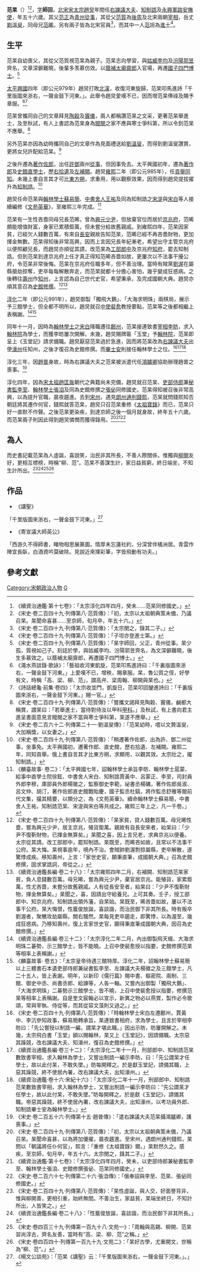 '''范杲'''（{{bd|938年||993年|catIdx=F}}）<ref>《續資治通鑑‧第十七卷》：「太宗淳化四年四月，癸未……范杲同修國史。」</ref><ref>《宋史‧卷二百四十九‧列傳第八‧范質傳》：「初，太宗以太祖朝典策未備，乃議召杲。杲聞命喜甚……至京師，旬月卒，年五十六。」</ref>，[[表字|字]]'''師回'''，[[北宋|北宋]][[宋太宗|宋太宗]][[趙炅|趙炅]]年間任[[右諫議大夫|右諫議大夫]]、[[知制誥|知制誥]]及[[永興軍路|永興軍路]][[安撫使|安撫使]]，年五十六歲。其父[[范正|范正]]為[[青州|青州]][[從事|從事]]，其從父[[范質|范質]]為[[後周|後周]]及北宋兩朝[[宰相|宰相]]，岳丈[[劉溫叟|劉溫叟]]，同母兄[[范晞|范晞]]，另有兩子皆為北宋官員<ref>《宋史‧卷二百四十九‧列傳第八‧范質傳》：「太宗閔之，錄其二子。」</ref>，而其中一人[[范坦_(范質)|范坦]]為[[進士|進士]]<ref>《宋史‧卷二百四十九‧列傳第八‧范質傳》：「子坦亦登進士第。」</ref>。

== 生平 ==
范杲自幼喪父，其從父范質視范杲為親子。范杲志向學習，與[[姑臧|姑臧]][[李均|李均]]及[[汾陽|汾陽]][[郭昱|郭昱]]齊名，文章深僻難曉，後輩多羡慕仿效。以[[蔭補太廟|蔭補太廟]][[齋郎|齋郎]]入官場，再遷[[國子監|國子]][[四門學|四門]][[博士|博士]]。<ref>《宋史‧卷二百四十九‧列傳第八‧范質傳》：「杲字師回，父正，青州從事。杲少孤，質視如己子。刻誌於學，與姑臧李均、汾陽郭昱齊名，為文深僻難曉，後生多慕效之。以蔭補太廟齋郎，再遷國子四門博士。」</ref>

[[太平興國|太平興國]]四年（即公元979年）趙炅打敗[[北漢|北漢]]，收復河東旋歸，范杲叩馬進詩「千里版圖來浙右，一聲金鼓下河東。」。此舉令趙炅愛嘆不已，因而增范杲俸祿及賜予章服。<ref>《澠水燕談錄‧歌詠》：「藝祖收河東凱旋，范杲叩馬進詩曰：「千裏版圖來浙右，一聲金鼓下河東。」上愛嘆不已，增秩，賜章服。杲，魯公質之侄，好學有文，時稱「高、梁、柳、范」，謂高弁、梁周翰、柳開與杲也。」</ref><ref>《詩話總龜‧前集‧卷四》：「太宗收並門，凱旋日，范杲叩回鑾進詩曰：「千裏版圖來浙右，一聲金鼓下河東。」賜一官。」</ref>

范杲曾攜同自己的文章拜見[[陶穀|陶穀]]及[[竇儀|竇儀]]，兩人都稱讚范杲之文采，更著范杲舉進士，及至秋試，有人上書認為范杲身為[[閥閱|閥閱]]之家不應與寒士爭科第，所以令到范杲不應舉。<ref>《宋史‧卷二百四十九‧列傳第八‧范質傳》：「嘗攜文謁拜見陶穀、竇儀，鹹都大稱賞，謂杲曰：「若舉進士，當待對待汝以甲科[[甲科|甲科]]。」及秋試，有上書向君主進呈書面意見言閥閱之家不當與寒士爭科第，杲遂不應舉。」</ref>

另外范杲亦因為幼時攜同自己的文章作為見面禮送給[[劉溫叟|劉溫叟]]，而得到劉溫叟讚賞，更將女兒許配給范杲。<ref>《宋史‧卷二百六十二‧列傳第二十一‧劉溫叟傳》：「范杲幼時，嚐以文贄溫叟，大加稱獎，以女妻之。」</ref>

之後升遷為[[著作佐郎|著作佐郎]]，出任[[許州|許]][[鄧州_(古代)|鄧]]兩州[[從事|從事]]，但因事免去。太平興國初年，遷為[[著作郎|著作郎]]及[[史館|史館]][[直學士|直學士]]，歷[[右拾遺|右拾遺]]及[[左補闕|左補闕]]。趙炅[[雍熙|雍熙]]二年（即公元985年），任[[貢舉法|貢舉]][[同知|同知]]。未幾上書自言其才可比[[東方朔|東方朔]]，求重用，用以觀察效果，因而得到趙炅提拔擢升為[[知制誥|知制誥]]。<ref>《宋史‧卷二百四十九‧列傳第八‧范質傳》：「稍遷著作佐郎，出為許、鄧二州從事，坐事免。太平興國初，遷著作郎、直史館，歷右拾遺、左補闕。雍熙二年，同知貢舉。俄上書自言其才比東方朔，求顯用，以觀其效。太宗壯之，擢知制誥。」</ref>

趙炅任命范杲與[[翰林學士|翰林學士]][[蘇易簡|蘇易簡]]、[[中書舍人|中書舍人]][[王祐|王祐]]及同為知制誥之[[宋湜|宋湜]]與[[宋白|宋白]]等人接續編修《[[文苑英華|文苑英華]]》，至雍熙三年完成。<ref>《麟臺故事‧ 卷二》：「太平興國七年，詔翰林學士承旨李昉、翰林學士扈蒙、給事中直學士院徐鉉、中書舍人宋白、知制誥賈黃中、呂蒙正、李至，司封員外郎李穆，庫部員外郎楊徽之，監察御史李範，祕書丞楊礪，著作佐郎吳淑、呂文仲、胡汀，著作佐郎直史館戰貽慶，國子監丞杜鎬，將作監丞舒雅等閱前代文集，撮其精要，以類分之，為《文苑英華》。續命翰林學士蘇易簡，中書舍人王祐，知制誥范杲、宋湜與宋白等共成之。雍熙三年上之，凡一千卷。」</ref>

范杲有一生性吝嗇同母兄長范晞，曾為[[興元路|興元]][[少尹|少尹]]，但放棄官位而居於[[京兆府|京兆府]]，范晞頗能增值財富，身家已累積鉅萬，但未嘗分給故舊親戚。到雍熙四年，范杲因家貧，已經欠人錢數百萬，有來自[[長安|長安]]親故告知范杲，范晞已經不再吝嗇財物，更加揮金無數。范杲得知後非常高興，因而上言因兄長年紀漸老，希望出守主管京兆府以便照顧兄長，而趙炅亦順從其請，改范杲為[[工部|工部]][[郎中_(官職)|郎中]]及京兆府[[知府|知府]]，罷去知制誥。但到范杲到達京兆府上任才真正得知范晞吝嗇如故，更屢次以不法事干擾公府，令范杲非常後悔。范杲在京兆府任職多年，但不善治理。當時有賊黨[[劉渥|劉渥]]在屬縣搶劫掠奪，吏卒每每解散奔走，而范杲就都十分擔心害怕，幾乎變成狂惑病。之後轉往[[壽州|壽州]]作[[知州|知州]]，上言認為自己世代史官，希望秉承，及完成國朝大典。趙炅亦順其意召為[[史館修撰|史館修撰]]。<ref>《宋史‧卷二百四十九‧列傳第八‧范質傳》：「杲家貧，貸人錢數百萬。母兄晞性嗇，嘗為興元少尹，居主京兆，殖貨鉅萬。親故有自長安來者，紿杲曰：「少尹不復靳財物，已揮金無算矣。」杲聞之喜，因上言兄老，求典京兆以便養。太宗從其請。改工部郎中，罷知制誥。杲既至，而晞吝如故，且常以不法事干公府。杲大悔。杲視事逾年，境內不治。會賊帥劉渥剽掠屬縣，吏卒解散，遂驚悸成疾。移知壽州，上言：「家世史官，願秉直筆，成國朝大典。」召為史館修撰，固求掌誥詞，帝從之。」</ref><ref>《續資治通鑑長編‧卷二十八》：「太宗雍熙四年二月，右補闕、知制誥范杲家貧，負人息錢數百萬。母兄晞，嘗為興元少尹，棄官居京兆。能殖貨，家累鉅萬，性尤吝嗇，未嘗分故舊親戚。人有從長安至者，紿杲曰：「少尹不復靳財物，揮金無算矣。」杲聞之，喜，因請出守給養兄。上可其奏。壬子，授工部郎中、知京兆府。知制誥出領外藩，自杲始。杲既至，晞吝嗇如故，屢以不法事干公府。杲大悔恨，性簄俊放誕，喜談諧，而治民御下非其所長。時有叛卒劉渥者，聚觽攻劫屬縣，關右騷然。杲每見吏卒趨走，即驚悸，以為渥至，幾成狂惑病。乃移知壽州，復上言家世史官，願得秉直筆成國朝大典，因召為史館修撰。」</ref>

[[淳化|淳化]]二年（即公元991年），趙炅御製「獨飛大鵝」、「大海求明珠」兩棋局，展示予三館學士，但全都不明所以，趙炅就召[[中使|中使]][[裴愈|裴愈]]教授要點，范杲等之後都相繼上表稱謝。<ref>《續資治通鑑長編‧卷三十二》：「太宗淳化二年二月，內出御製飛天蛾、大海求明珠二碁勢，示三館學士，皆不能曉。上召中使裴愈授以指要，史館修撰范杲等相率上表稱謝。」</ref><ref>《麟臺故事‧ 卷五》：「太宗皇帝待遇三館特厚。淳化二年，詔翰林學士蘇易簡以上三體書石本遺吏部侍郎兼祕書監李至、左諫議大夫楊徽之及三館學士，凡二十五人，皆上表謝。明年，以新印《儒行篇》賜中書、樞密院、兩制、三館、御史中丞、尚書丞郎、給諫等，人各一軸。又嘗內出御製「獨飛大鵝」、「大海求明珠」二棊勢示三館學士，皆不曉，上召中使裴愈授以指要，修撰范杲等相率上表稱謝。自是奎文宸翰必以宣示，新異之物必以燕賞，製作必令歌頌，常與宰執、侍從等，而其從容文藻則又過之。」</ref>

同年十一月，因時為[[翰林學士|翰林學士]]之[[宋白|宋白]]降職遷往[[鄜州|鄜州]]，范杲接連致書[[宰相|宰相]][[李昉|李昉]]，求入[[翰林院|翰林院]]為學士，而獲李昉屢次開解。未幾，趙炅賜牌匾「玉堂」予[[翰林院|翰林院]]，范杲即呈上《玉堂記》請求備職。趙炅厭惡范杲過於急進，因而將范杲改為[[右諫議大夫|右諫議大夫]]出使[[濠州|濠州]]任知州，之後才復召為史館修撰。而[[畢士安|畢士安]]則接任翰林學士之位。<ref>《宋史‧卷二百四十九‧列傳第八‧范質傳》：「時翰林學士宋白左遷鄜州，賈黃中、李沆參知政事，蘇易簡轉承旨，杲連致書相府，求為學士，且言於宰相李昉曰：「先公嘗授以制誥一編，謂杲才堪此職。」因出示昉，昉屢開解之。未幾，太宗飛白書「玉堂」額以賜翰林，杲又上《玉堂記》，因請備職。太宗惡其躁競，改右諫議大夫、知濠州，復召為史館修撰。」</ref><ref>《續資治通鑑長編‧卷三十二》：「太宗淳化二年十一月，刑部郎中、知制誥范杲數致書宰相，求入翰林為學士，又嘗出制誥一編示李昉，曰：「先公謂杲才任學士，故以此付杲，不敢失墜。」昉每開釋之。於是獻玉堂記，請備其職，上惡其躁競，終不使居內署，改右諫議大夫，出知濠州。」</ref><ref>《續資治通鑑‧卷十六‧宋紀十六》：「太宗淳化二年十一月，刑部郎中、知制誥范杲數致書宰相，求入翰林為學士，又嘗出制誥一編示李昉曰：“先公謂杲才任學士，故以此付杲，不敢失墜。”昉每開釋之。於是獻《玉堂記》，請備其職。帝惡其躁競，終不使居內署，改右諫議大夫，出知濠州，以考功員外郎、知制誥畢士安為翰林學士。」</ref>

淳化三年，因[[趙普|趙普]]身故，時為右諫議大夫之范杲被派遣代任[[鴻臚卿|鴻臚卿]]協助辦理趙普之喪事。<ref>《宋史‧卷二百五十六‧列傳第十五‧趙普傳》：「遣右諫議大夫范杲攝鴻臚卿，護喪事。」</ref>

淳化四年，因為[[宋太祖|宋太祖]][[趙匡胤|趙匡胤]]朝代之典籍尚未完備，趙炅就召范杲、[[吏部侍郎|吏部侍郎]]兼[[秘書監|秘書監]][[李至|李至]]、[[翰林學士|翰林學士]][[張洎|張洎]]及同為史館修撰之[[張佖|張佖]]同修國史。范杲得知被召後非常高興，以為提升官職，晨夜趨進。去到[[宋州|宋州]]，遇見[[朗州|朗州]][[通判|通判]][[錢熙|錢熙]]，范杲就問錢熙知否朝廷將其遷作何官，錢熙就答范杲，趙炅只召范杲重修《[[太祖寶錄|太祖寶錄]]》而已，范杲只好一直默不作聲。之後范杲更染疾，到達京師之後一個月就身故，終年五十六歲。而范杲兩子則因此得到趙炅憐憫而獲得錄用。<ref>《宋史‧卷二百四十九‧列傳第八‧范質傳》：「初，太宗以太祖朝典策未備，乃議召杲。杲聞命喜甚，以為將加優擢，晨夜趨進。至宋州，遇朗州通判錢熙，杲問以「朝議將任仆何官」，熙言：「重修《太祖寶錄》爾。」杲默然久之。感疾，至京師，旬月卒，年五十六。太宗閔之，錄其二子。」</ref><ref>《續資治通鑑‧第十七卷》：「太宗淳化四年四月，癸未，以吏部侍郎兼秘書監李至、翰林學士張洎、史館修撰張佖、范杲同修國史。」</ref><ref>《宋史‧卷二百六十七‧列傳第二十六‧張洎傳》：「俄奉詔與李至、范杲、張佖同修國史。」</ref>

== 為人 ==
而史書記載范杲為人虛誕，喜說笑，治民非其所長，不善人際關係，惟獨與[[柳開|柳開]]友好，更相互標榜，時稱“柳、范”。范杲不善謀生計，家日益貧窮，終日端坐，不知生計所出。<ref>《宋史‧卷二百四十九‧列傳第八‧范質傳》：「杲性虛誕，與人交，好面譽背非，惟與柳開善，更相引重，始終無間。不善治生，家益貧，杲端坐終日，不知計所出，人皆笑之。」</ref><ref>《續資治通鑑長編‧卷二十八》：「性簄俊放誕，喜談諧，而治民御下非其所長。」</ref><ref>《宋史‧卷四百三十九‧列傳第一百九十八‧文苑一》：「周翰與高錫、柳開、范杲習尚淳古，齊名友善，當時有“高、梁、柳、范”之稱。」</ref><ref>《宋史‧卷四百四十‧列傳第一百九十九‧文苑二》：「杲好古學，尤重開文，世稱為“柳、范”。」</ref>

== 作品 ==
*《講聖》
「千里版圖來浙右，一聲金鼓下河東。」<ref>《楊文公談苑》：「范杲《講聖》云：「千里版圖來浙右，一聲金鼓下河東。」。」</ref>
*《寄宣議大師英公》
「西游久不得師書，睹物相思展篆圖。情厚未忘蓮社約，分深曾伴橘洲居。青雲作陣宜長臥，白酒資吟莫破除。見說近來揮彩筆，字皆飛動有功夫。」

==參考文獻==
{{wikisource|宋史/卷249}}
{{wikisource|宋史/卷256}}
{{wikisource|宋史/卷262}}
{{wikisource|宋史/卷267}}
{{wikisource|宋史/卷439}}
{{wikisource|宋史/卷440}}
{{wikisource|續資治通鑑/卷016}}
{{wikisource|續資治通鑑/卷017}}
{{wikisource|續資治通鑑長編/卷028}}
{{wikisource|續資治通鑑長編/卷032}}
{{wikisource|麟臺故事/卷2}}
{{wikisource|麟臺故事/卷5}}
{{wikisource|楊文公談苑}}
{{wikisource|澠水燕談錄/卷七}}
{{wikisource|詩話總龜/前集/卷四}}
{{Reflist}}

{{DEFAULTSORT:Fan范}}
[[Category:宋朝政治人物|Category:宋朝政治人物]]
[[Category:范姓|G]]